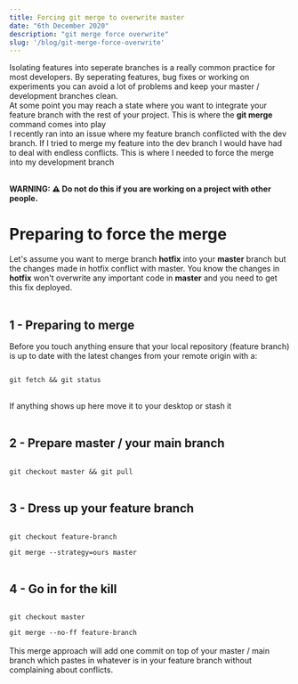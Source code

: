 ```yaml
---
title: Forcing git merge to overwrite master
date: "6th December 2020"
description: "git merge force overwrite"
slug: '/blog/git-merge-force-overwrite'
---
```


Isolating features into seperate branches is a really common practice for most developers. By seperating features, bug fixes or working on experiments you can avoid a lot of problems and keep your master / development branches clean. 
<br /> 
At some point you may reach a state where you want to integrate your feature branch with the rest of your project. This is where the <strong>git merge</strong> command comes into play 
<br /> 
I recently ran into an issue where my feature branch conflicted with the dev branch. If I tried to merge my feature into the dev branch I would have had to deal with endless conflicts. This is where I needed to force the merge into my development branch 
<br /> 
<br /> 

<strong>WARNING: ⚠️ Do not do this if you are working on a project with other people. </strong>

<h1>Preparing to force the merge</h1>

Let's assume you want to merge branch <strong>hotfix</strong> into your <strong>master</strong> branch but the changes made in hotfix conflict with master. You know the changes in <strong>hotfix</strong> won't overwrite any important code in <strong>master</strong> and you need to get this fix deployed. 
<br /> 
<br /> 

<h2>1 - Preparing to merge</h2>

Before you touch anything ensure that your local repository (feature branch) is up to date with the latest changes from your remote origin with a: 
<br />

<Code>
git fetch && git status

</Code>



<br />
If anything shows up here move it to your desktop or stash it
<br />
<br /> 


<h2>2 - Prepare master / your main branch</h2> 

<Code>
git checkout master && git pull 
</Code> 

<br />
<h2>3 - Dress up your feature branch</h2>

<Code>
git checkout feature-branch
</Code>

<Code>
git merge --strategy=ours master
</Code>

<br /> 
<h2>4 - Go in for the kill</h2> 

<Code>
git checkout master
</Code>

<Code>
git merge --no-ff feature-branch
</Code>

<br /> 
This merge approach will add one commit on top of your master / main branch which pastes in whatever is in your feature branch without complaining about conflicts.
